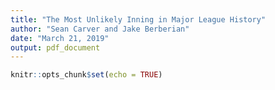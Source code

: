 ```yaml
---
title: "The Most Unlikely Inning in Major League History"
author: "Sean Carver and Jake Berberian"
date: "March 21, 2019"
output: pdf_document
---
```


```r
knitr::opts_chunk$set(echo = TRUE)
```
